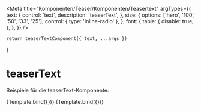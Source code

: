 

<Meta
    title="Komponenten/Teaser/Komponenten/Teasertext"
    argTypes={{
        text: {
            control: 'text',
            description: 'teaserText',
        },
        size: {
            options: ['hero', '100', '50', '33', '25'],
            control: { type: 'inline-radio' },
        },
        font: {
            table: {
                disable: true,
            },
        },
    }}
/>

    return teaserTextComponent({ text, ...args })
}

# teaserText

Beispiele für die teaserText-Komponente:

<Preview withToolbar>
    <Story
        name="Teasertext"
        args={{
            text: 'Dies ist der Teasertext eines normalen Teasers',
            size: '50',
        }}
    >
        {Template.bind({})}
    </Story>
    <Story
        name="Teasertext Hero-Teaser"
        args={{
            text: 'Dies ist der Teasertext eines Hero-Teasers',
            size: 'hero',
            font: 'md:text-base md:leading-4 lg:leading-5',
        }}
        parameters={{
            controls: {
                exclude: ['size'],
            },
        }}
    >
        {Template.bind({})}
    </Story>
</Preview>
